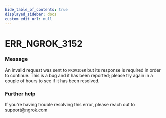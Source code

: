 ```yaml
---
hide_table_of_contents: true
displayed_sidebar: docs
custom_edit_url: null
---
```



# ERR_NGROK_3152

### Message

An invalid request was sent to `PROVIDER` but its response is required in order to continue. This is a bug and it has been reported; please try again in a couple of hours to see if it has been resolved.

### Further help

If you're having trouble resolving this error, please reach out to [support@ngrok.com](mailto:support@ngrok.com?subject=Help%20with%20ERR_NGROK_3152)

<ErrorDetails error="err_ngrok_3152" />
